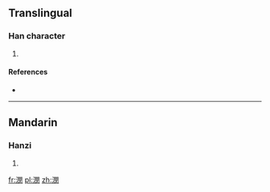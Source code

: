 ==Translingual==

===Han character===
{{Han char|rn=85|rad=水|as=12|sn=15|four=3712<sub>0</sub>|canj=水日弓大 (EANK)}}

# {{defn|Han|sort=水12}}

====References====
* {{Han ref|kx=0649.230|dkj=18254|dj=1060.040|hdz=31749.040|uh=6F63|ud=28515|bh=E65E|bd=58974}}

----

==Mandarin==

===Hanzi===
{{cmn-hanzi|pin=[[láo]] ([[lao2]]), [[lǎo]] ([[lao3]]), [[lào]] ([[lao4]]), [[liǎo]] ([[liao3]]), [[mǐn]] ([[min3]])|wg=lao<sup>2</sup>, lao<sup>3</sup>, lao<sup>4</sup>, liao<sup>3</sup>, min<sup>3</sup>}}

# {{defn|Mandarin|sort=水12}}

[[fr:潣]]
[[pl:潣]]
[[zh:潣]]